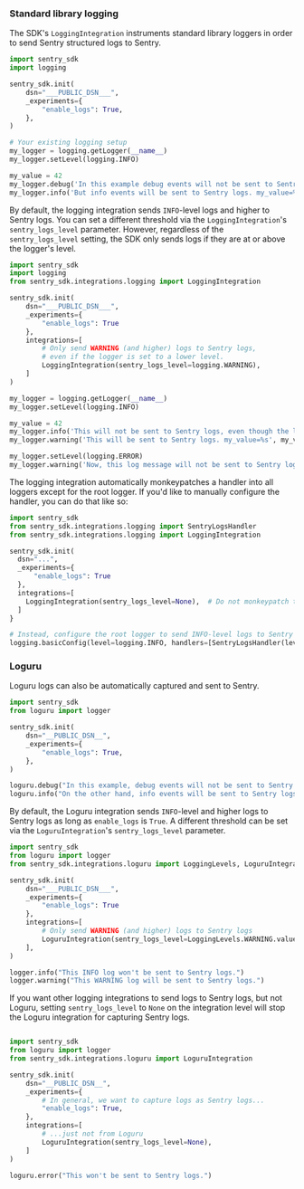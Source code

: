 ### Standard library logging

The SDK's `LoggingIntegration` instruments standard library loggers in order to send Sentry structured logs to Sentry.

```python
import sentry_sdk
import logging

sentry_sdk.init(
    dsn="___PUBLIC_DSN___",
    _experiments={
        "enable_logs": True,
    },
)

# Your existing logging setup
my_logger = logging.getLogger(__name__)
my_logger.setLevel(logging.INFO)

my_value = 42
my_logger.debug('In this example debug events will not be sent to Sentry logs. my_value=%s', my_value)
my_logger.info('But info events will be sent to Sentry logs. my_value=%s', my_value)
```

By default, the logging integration sends `INFO`-level logs and higher to Sentry logs. You can set a different threshold via the `LoggingIntegration`'s `sentry_logs_level` parameter. However, regardless of the `sentry_logs_level` setting, the SDK only sends logs if they are at or above the logger's level.

```python
import sentry_sdk
import logging
from sentry_sdk.integrations.logging import LoggingIntegration

sentry_sdk.init(
    dsn="___PUBLIC_DSN___",
    _experiments={
        "enable_logs": True
    },
    integrations=[
        # Only send WARNING (and higher) logs to Sentry logs,
        # even if the logger is set to a lower level.
        LoggingIntegration(sentry_logs_level=logging.WARNING),
    ]
)

my_logger = logging.getLogger(__name__)
my_logger.setLevel(logging.INFO)

my_value = 42
my_logger.info('This will not be sent to Sentry logs, even though the logger is set to INFO. my_value=%s', my_value)
my_logger.warning('This will be sent to Sentry logs. my_value=%s', my_value)

my_logger.setLevel(logging.ERROR)
my_logger.warning('Now, this log message will not be sent to Sentry logs, since the logger is set to ERROR.')
```


The logging integration automatically monkeypatches a handler into all loggers except for the root logger. If you'd like to manually configure the handler, you can do that like so:

```python
import sentry_sdk
from sentry_sdk.integrations.logging import SentryLogsHandler
from sentry_sdk.integrations.logging import LoggingIntegration

sentry_sdk.init(
  dsn="...",
  _experiments={
      "enable_logs": True
  },
  integrations=[
    LoggingIntegration(sentry_logs_level=None),  # Do not monkeypatch the sentry handler
  ]
}

# Instead, configure the root logger to send INFO-level logs to Sentry
logging.basicConfig(level=logging.INFO, handlers=[SentryLogsHandler(level=logging.INFO)])
```

### Loguru

Loguru logs can also be automatically captured and sent to Sentry.

```python
import sentry_sdk
from loguru import logger

sentry_sdk.init(
    dsn="__PUBLIC_DSN__",
    _experiments={
        "enable_logs": True,
    },
)

loguru.debug("In this example, debug events will not be sent to Sentry logs.")
loguru.info("On the other hand, info events will be sent to Sentry logs.")
```

By default, the Loguru integration sends `INFO`-level and higher logs to Sentry logs as long as `enable_logs` is `True`. A different threshold can be set via the `LoguruIntegration`'s `sentry_logs_level` parameter.

```python
import sentry_sdk
from loguru import logger
from sentry_sdk.integrations.loguru import LoggingLevels, LoguruIntegration

sentry_sdk.init(
    dsn="___PUBLIC_DSN___",
    _experiments={
        "enable_logs": True
    },
    integrations=[
        # Only send WARNING (and higher) logs to Sentry logs
        LoguruIntegration(sentry_logs_level=LoggingLevels.WARNING.value),
    ],
)

logger.info("This INFO log won't be sent to Sentry logs.")
logger.warning("This WARNING log will be sent to Sentry logs.")
```

If you want other logging integrations to send logs to Sentry logs, but not Loguru, setting `sentry_logs_level` to `None` on the integration level will stop the Loguru integration for capturing Sentry logs.

```python

import sentry_sdk
from loguru import logger
from sentry_sdk.integrations.loguru import LoguruIntegration

sentry_sdk.init(
    dsn="__PUBLIC_DSN__",
    _experiments={
        # In general, we want to capture logs as Sentry logs...
        "enable_logs": True,
    },
    integrations=[
        # ...just not from Loguru
        LoguruIntegration(sentry_logs_level=None),
    ]
)

loguru.error("This won't be sent to Sentry logs.")
```
